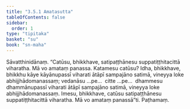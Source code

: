 ```yaml
---
title: "3.5.1 Amatasutta"
tableOfContents: false
sidebar:
  order: 1
type: "tipitaka"
basket: "su"
book: "sn-maha"
---
```



<DynamicBreadcrumb />

<Division number="407" book="sn-maha" bookNo="14" page="161">

<Paragraph number="939" book="sn-maha">
Sāvatthinidānaṃ. “Catūsu, bhikkhave, satipaṭṭhānesu suppatiṭṭhitacittā viharatha. Mā vo amataṃ panassa. Katamesu catūsu? Idha, bhikkhave, bhikkhu kāye kāyānupassī viharati ātāpī sampajāno satimā, vineyya loke abhijjhādomanassaṃ; vedanāsu …pe…  citte …pe…  dhammesu dhammānupassī viharati ātāpī sampajāno satimā, vineyya loke abhijjhādomanassaṃ. Imesu, bhikkhave, catūsu satipaṭṭhānesu suppatiṭṭhitacittā viharatha. Mā vo amataṃ panassā”ti.

</Paragraph>
</Division>

<Paragraph number="940" type="center" book="sn-maha">
Paṭhamaṃ.
</Paragraph>
